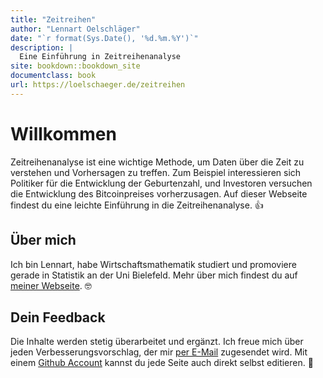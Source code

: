```yaml
--- 
title: "Zeitreihen"
author: "Lennart Oelschläger"
date: "`r format(Sys.Date(), '%d.%m.%Y')`"
description: |
  Eine Einführung in Zeitreihenanalyse
site: bookdown::bookdown_site
documentclass: book
url: https://loelschaeger.de/zeitreihen
---
```


# Willkommen {-}

Zeitreihenanalyse ist eine wichtige Methode, um Daten über die Zeit zu verstehen und Vorhersagen zu treffen. Zum Beispiel interessieren sich Politiker für die Entwicklung der Geburtenzahl, und Investoren versuchen die Entwicklung des Bitcoinpreises vorherzusagen. Auf dieser Webseite findest du eine leichte Einführung in die Zeitreihenanalyse. &#128077;

## Über mich {-}

Ich bin Lennart, habe Wirtschaftsmathematik studiert und promoviere gerade in Statistik an der Uni Bielefeld. Mehr über mich findest du auf [meiner Webseite](https://loelschlaeger.de/). &#x1F913;

## Dein Feedback {-}

Die Inhalte werden stetig überarbeitet und ergänzt. Ich freue mich über jeden Verbesserungsvorschlag, der mir [per E-Mail](mailto:oelschlaeger.lennart@gmail.com) zugesendet wird. Mit einem [Github Account](https://www.github.com) kannst du jede Seite auch direkt selbst editieren. &#128296;
